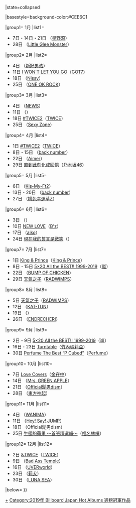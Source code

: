 {{Navbox
|bodyclass=hlist
|name= Billboard JAPAN Hot Albums 週榜冠軍 (2019年)
|title= [[日本告示牌|Billboard JAPAN]] Hot Albums 週榜冠軍作品及獲得者{{#if:{{{1|}}}|（{{{1|}}}）|}}
|state=<includeonly>collapsed</includeonly>

|basestyle=background-color:#CEE6C1

|group1= 1月
|list1= 
* 7日・14日・21日 {{link-ja|POP VIRUS|POP VIRUS}}（[[星野源]]）
* 28日 {{link-ja|FLAVA|FLAVA (Little Glee Monsterのアルバム)}}（[[Little Glee Monster]]）

|group2= 2月
|list2= 
* 4日 {{link-ja|DNA (新好男孩專輯)|DNA (バックストリート・ボーイズのアルバム)|DNA}}（[[新好男孩]]）
* 11日 [[I WON'T LET YOU GO (GOT7迷你專輯)|I WON'T LET YOU GO]]（[[GOT7]]）
* 18日 {{link-ja|Nissy Entertainment 5th Anniversary BEST|Nissy Entertainment 5th Anniversary BEST}}（[[西島隆弘|Nissy]]）
* 25日 {{link-ja|Eye of the Storm|Eye of the Storm}}（[[ONE OK ROCK]]）

|group3= 3月
|list3= 
* 4日 {{link-ja|WORLDISTA|WORLDISTA}}（[[NEWS]]）
* 11日 {{link-ja|The Champion|ヒプノシスマイクのディスコグラフィ#The Champion}}（{{link-ja|麻天狼|ヒプノシスマイク#麻天狼}}）
* 18日 [[＃TWICE2|#TWICE2]]（[[TWICE]]）
* 25日 {{link-ja|PAGES (Sexy Zone專輯)|PAGES (アルバム)|PAGES}}（[[Sexy Zone]]）

|group4= 4月
|list4= 
* 1日 [[＃TWICE2|#TWICE2]]（[[TWICE]]）
* 8日・15日 {{link-ja|MAGIC (back number專輯)|MAGIC (back numberのアルバム)|MAGIC}}（[[back number]]）
* 22日 {{link-ja|Sun Dance & Penny Rain}}（[[Aimer]]）
* 29日 [[直到此刻化成回憶]]（[[乃木坂46]]）

|group5= 5月
|list5= 
* 6日 {{link-ja|FREE HUGS!|!FREE HUGS!}}（[[Kis-My-Ft2]]）
* 13日・20日 {{link-ja|MAGIC (back number專輯)|MAGIC (back numberのアルバム)|MAGIC}}（[[back number]]）
* 27日 {{link-ja|MOMOIRO CLOVER Z|MOMOIRO CLOVER Z}}（[[桃色幸運草Z]]）

|group6= 6月
|list6= 
* 3日 {{link-ja|BALLISTIK BOYZ|BALLISTIK BOYZ (BALLISTIK BOYZのアルバム)|BALLISTIK BOYZ}}（{{link-ja|BALLISTIK BOYZ|BALLISTIK BOYZ from EXILE TRIBE}}）
* 10日 [[NEW LOVE]]（[[B'z]]）
* 17日 {{link-ja|aiko之詩。|aikoの詩。}}（[[aiko]]）
* 24日 [[現在我的誓言是微笑]]（{{link-ja|永遠是深夜有多好｡|ずっと真夜中でいいのに。}}）

|group7= 7月
|list7= 
* 1日 [[King & Prince (專輯)|King & Prince]]（[[King & Prince]]）
* 8日・15日 [[5×20 All the BEST!! 1999-2019]]（[[嵐]]）
* 22日 {{link-ja|aurora arc}}（[[BUMP OF CHICKEN]]）
* 29日 [[天气之子 (专辑)|天氣之子]]（[[RADWIMPS]]）

|group8= 8月
|list8= 
* 5日 [[天气之子 (专辑)|天氣之子]]（[[RADWIMPS]]）
* 12日 {{link-ja|IGNITE (KAT-TUN專輯)|IGNITE (アルバム)|IGNITE}}（[[KAT-TUN]]）
* 19日 {{link-ja|Churu Sama!|ちゅるサマ!]}}（{{link-ja|26時的Masquerade|26時のマスカレイド}}）
* 26日 {{link-ja|NARALIEN}}（[[堂本剛|ENDRECHERI]]）

|group9= 9月
|list9= 
* 2日・9日 [[5×20 All the BEST!! 1999-2019]]（嵐）
* 16日・23日 [[Turntable]]（[[竹內瑪莉亞]]）
* 30日 [[Perfume The Best “P Cubed”]]（[[Perfume (日本音乐团体)|Perfume]]）

|group10= 10月
|list10= 
* 7日 [[Love Covers]]（[[金在中]]）
* 14日 {{link-ja|Attitude|Attitude (Mrs. GREEN APPLEのアルバム)}}（[[Mrs. GREEN APPLE]]）
* 21日 {{link-ja|Traveler (Official髭男dism專輯)|Traveler (Official髭男dismのアルバム)|Traveler}}（[[Official髭男dism]]）
* 28日 {{le|XV (東方神起專輯)|XV (TVXQ album)|XV}}（[[東方神起]]）

|group11= 11月
|list11= 
* 4日 {{link-ja|COMINATCHA!!|WANIMA#アルバム}}（[[WANIMA]]）
* 11日 {{link-ja|PARADE (Hey! Say! JUMP專輯)|PARADE (Hey! Say! JUMPのアルバム)|PARADE}}（[[Hey! Say! JUMP]]）
* 18日 {{link-ja|Traveler (Official髭男dism專輯)|Traveler (Official髭男dismのアルバム)|Traveler}}（Official髭男dism）
* 25日 [[牛頓的蘋果 ～首張精選輯～]]（[[椎名林檎]]）

|group12= 12月
|list12= 
* 2日 [[&TWICE]]（[[TWICE]]）
* 9日 {{link-ja|Bad Ass Temple Funky Sounds|ヒプノシスマイクのディスコグラフィ#Bad Ass Temple『Bad Ass Temple Funky Sounds』}}（[[催眠麥克風|Bad Ass Temple]]）
*16日 {{link-ja|UNSER|UNSER (UVERworldのアルバム)}}（[[UVERworld]]）
* 23日 {{link-ja|時間膠囊|タイムカプセル (莉犬のアルバム)}}（[[莉犬]]）
* 30日 {{link-ja|CROSS (LUNA SEA專輯)|CROSS (アルバム|CROSS}}（[[LUNA SEA]]）

|below={{Billboard JAPAN 專輯週榜冠軍／年份別模板}}
}}<noinclude>[[Category:2019年 Billboard Japan Hot Albums 週榜冠軍作品|+]]</noinclude>
<includeonly>[[Category:2019年 Billboard Japan Hot Albums 週榜冠軍作品]]</includeonly>